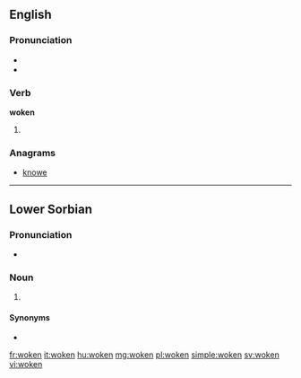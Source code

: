 ==English==

===Pronunciation===
* {{IPA|/ˈwɔʊkən/}}
* {{rhymes|əʊkən}}

===Verb===
'''woken'''

# {{past participle of|wake|lang=en}}

===Anagrams===
* [[knowe#English|knowe]]

----
==Lower Sorbian==

===Pronunciation===
* {{IPA|[ˈɔkʲɛn]|lang=dsb}}

===Noun===
{{head|dsb|g=n-p}}

# {{dsb-inflection of|noun|wokno|gen|p}}

====Synonyms====
* {{l/dsb|woknow}}

[[fr:woken]]
[[it:woken]]
[[hu:woken]]
[[mg:woken]]
[[pl:woken]]
[[simple:woken]]
[[sv:woken]]
[[vi:woken]]